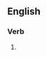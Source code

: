 {{also|reextending|reëxtending}}

==English==

===Verb===
{{head|en|present participle}}

# {{present participle of|re-extend|lang=en|nocat=1}}